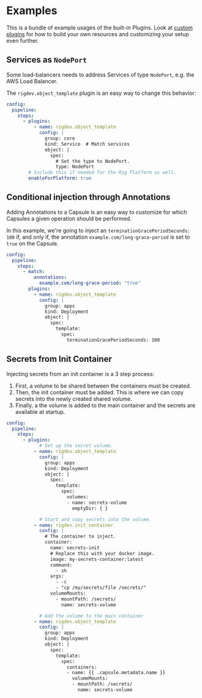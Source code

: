 # Examples

This is a bundle of example usages of the built-in Plugins. Look at [custom plugins](/operator-manual/plugins/thirdparty)
for how to build your own resources and customizing your setup even further.

## Services as `NodePort`

Some load-balancers needs to address Services of type `NodePort`, e.g. the AWS Load Balancer.

The `rigdev.object_template` plugin is an easy way to change this behavior:

```yaml title="Helm values - Operator"
config:
  pipeline:
    steps:
      - plugins:
          - name: rigdev.object_template
            config: |
              group: core
              kind: Service  # Match services
              object: |
                spec:
                  # Set the type to NodePort.
                  type: NodePort
        # Include this if needed for the Rig Platform as well.
        enableForPlatform: true
```

## Conditional injection through Annotations

Adding Annotations to a Capsule is an easy way to customize for which Capsules a given operation should be performed.

In this example, we're going to inject an `terminationGracePeriodSeconds: 100` if, and only if,
the annotation `example.com/long-grace-period` is set to `true` on the Capsule.

```yaml title="Helm values - Operator"
config:
  pipeline:
    steps:
      - match:
          annotations:
            example.com/long-grace-period: "true"
        plugins:
          - name: rigdev.object_template
            config: |
              group: apps
              kind: Deployment
              object: |
                spec:
                  template:
                    spec:
                      terminationGracePeriodSeconds: 100
```

## Secrets from Init Container

Injecting secrets from an init container is a 3 step process:

1. First, a volume to be shared between the containers must be created.
2. Then, the init container must be added. This is where we can copy secrets into the newly created shared volume.
3. Finally, a the volume is added to the main container and the secrets are available at startup.

```yaml title="Helm values - Operator"
config:
  pipeline:
    steps:
      - plugins:
            # Set up the secret volume.
          - name: rigdev.object_template
            config: |
              group: apps
              kind: Deployment
              object: |
                spec:
                  template:
                    spec:
                      volumes:
                      - name: secrets-volume
                        emptyDir: { }

            # Start and copy secrets into the volume.
          - name: rigdev.init_container
            config: |
              # The container to inject.
              container:
                name: secrets-init
                # Replace this with your docker image.
                image: my-secrets-container:latest
                command:
                  - sh
                args:
                  - -c
                  - "cp /my/secrets/file /secrets/"
                volumeMounts:
                  - mountPath: /secrets/
                    name: secrets-volume

            # Add the volume to the main container
          - name: rigdev.object_template
            config: |
              group: apps
              kind: Deployment
              object: |
                spec:
                  template:
                    spec:
                      containers:
                      - name: {{ .capsule.metadata.name }}
                        volumeMounts:
                        - mountPath: /secrets/
                          name: secrets-volume
```
